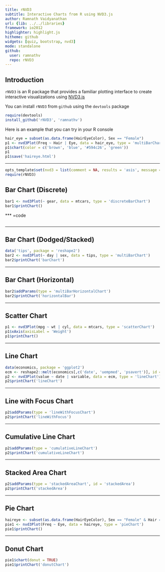 ```yaml
---
title: rNVD3
subtitle: Interactive Charts from R using NVD3.js
author: Ramnath Vaidyanathan
url: {lib: ../../libraries}
framework: io2012
highlighter: highlight.js
hitheme: github
widgets: [quiz, bootstrap, nvd3]
mode: standalone
github:
  user: ramnathv
  repo: rNVD3
---
```


## Introduction

`rNVD3` is an R package that provides a familiar plotting interface to create interactive visualizations using [NVD3.js](http://nvd3.org)

You can install `rNVD3` from `github` using the `devtools` package

```r
require(devtools)
install_github('rNVD3', 'ramnathv')
```

Here is an example that you can try in your R console

```r
hair_eye = subset(as.data.frame(HairEyeColor), Sex == "Female")
p1 <- nvd3Plot(Freq ~ Hair | Eye, data = hair_eye, type = 'multiBarChart')
p1$chart(color = c('brown', 'blue', '#594c26', 'green'))
p1
p1$save('haireye.html')
```


---

<style>
.nvd3Plot {
  background-color: #eee;
  width: 900px;
  height: 500px;
  margin: auto auto;
  display: block;
}
</style>

```r
opts_template$set(nvd3 = list(comment = NA, results = 'asis', message = F, warning = F, tidy = F, echo = T))
require(rNVD3)
```

## Bar Chart (Discrete)

```r
bar1 <- nvd3Plot(~ gear, data = mtcars, type = 'discreteBarChart')
bar1$printChart()
```

*** =code

```r
```

---


## Bar Chart (Dodged/Stacked)


```r
data('tips', package = 'reshape2')
bar2 <- nvd3Plot(~ day | sex, data = tips, type = 'multiBarChart')
bar2$printChart('barChart')
```

---

## Bar Chart (Horizontal)


```r
bar2$addParams(type = 'multiBarHorizontalChart')
bar2$printChart('horizontalBar')
```


---

## Scatter Chart

```r
p1 <- nvd3Plot(mpg ~ wt | cyl, data = mtcars, type = 'scatterChart')
p1$xAxis(axisLabel = 'Weight')
p1$printChart()
```

---

## Line Chart

```r
data(economics, package = 'ggplot2')
ecm <- reshape2::melt(economics[,c('date', 'uempmed', 'psavert')], id = 'date')
p2 <- nvd3Plot(value ~ date | variable, data = ecm, type = 'lineChart')
p2$printChart('lineChart')
```

---

## Line with Focus Chart

```r
p2$addParams(type = 'lineWithFocusChart')
p2$printChart('lineWithFocus')
```

---

## Cumulative Line Chart

```r
p2$addParams(type = 'cumulativeLineChart')
p2$printChart('cumulativeLineChart')
```


---

## Stacked Area Chart

```r
p2$addParams(type = 'stackedAreaChart', id = 'stackedArea')
p2$printChart('stackedArea')
```

---

## Pie Chart

```r
haireye <- subset(as.data.frame(HairEyeColor), Sex == "Female" & Hair == "Blond")
pie1 <- nvd3Plot(Freq ~ Eye, data = haireye, type = 'pieChart')
pie1$printChart()
```

---

## Donut Chart

```r
pie1$chart(donut = TRUE)
pie1$printChart('donutChart')
```




